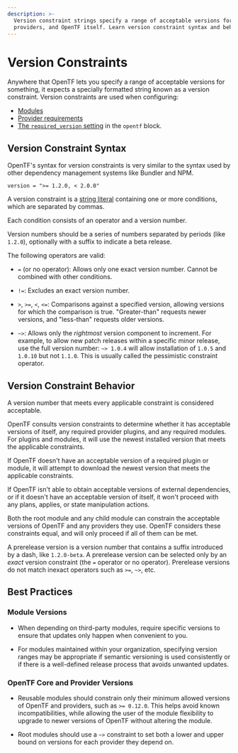 ```yaml
---
description: >-
  Version constraint strings specify a range of acceptable versions for modules,
  providers, and OpenTF itself. Learn version constraint syntax and behavior.
---
```


# Version Constraints

Anywhere that OpenTF lets you specify a range of acceptable versions for
something, it expects a specially formatted string known as a version
constraint. Version constraints are used when configuring:

- [Modules](/opentf/language/modules)
- [Provider requirements](/opentf/language/providers/requirements)
- [The `required_version` setting](/opentf/language/settings#specifying-a-required-opentf-version) in the `opentf` block.

## Version Constraint Syntax

OpenTF's syntax for version constraints is very similar to the syntax used by
other dependency management systems like Bundler and NPM.

```hcl
version = ">= 1.2.0, < 2.0.0"
```

A version constraint is a [string literal](/opentf/language/expressions/strings)
containing one or more conditions, which are separated by commas.

Each condition consists of an operator and a version number.

Version numbers should be a series of numbers separated by periods (like
`1.2.0`), optionally with a suffix to indicate a beta release.

The following operators are valid:

- `=` (or no operator): Allows only one exact version number. Cannot be combined
  with other conditions.

- `!=`: Excludes an exact version number.

- `>`, `>=`, `<`, `<=`: Comparisons against a specified version, allowing
  versions for which the comparison is true. "Greater-than" requests newer
  versions, and "less-than" requests older versions.

- `~>`: Allows only the _rightmost_ version component to increment. For example,
  to allow new patch releases within a specific minor release, use the full
  version number: `~> 1.0.4` will allow installation of `1.0.5` and `1.0.10`
  but not `1.1.0`. This is usually called the pessimistic constraint operator.

## Version Constraint Behavior

A version number that meets every applicable constraint is considered acceptable.

OpenTF consults version constraints to determine whether it has acceptable
versions of itself, any required provider plugins, and any required modules. For
plugins and modules, it will use the newest installed version that meets the
applicable constraints.

If OpenTF doesn't have an acceptable version of a required plugin or module,
it will attempt to download the newest version that meets the applicable
constraints.

If OpenTF isn't able to obtain acceptable versions of external dependencies,
or if it doesn't have an acceptable version of itself, it won't proceed with any
plans, applies, or state manipulation actions.

Both the root module and any child module can constrain the acceptable versions
of OpenTF and any providers they use. OpenTF considers these constraints
equal, and will only proceed if all of them can be met.

A prerelease version is a version number that contains a suffix introduced by
a dash, like `1.2.0-beta`. A prerelease version can be selected only by an
_exact_ version constraint (the `=` operator or no operator). Prerelease
versions do not match inexact operators such as `>=`, `~>`, etc.

## Best Practices

### Module Versions

- When depending on third-party modules, require specific versions to ensure
  that updates only happen when convenient to you.

- For modules maintained within your organization, specifying version ranges
  may be appropriate if semantic versioning is used consistently or if there is
  a well-defined release process that avoids unwanted updates.

### OpenTF Core and Provider Versions

- Reusable modules should constrain only their minimum allowed versions of
  OpenTF and providers, such as `>= 0.12.0`. This helps avoid known
  incompatibilities, while allowing the user of the module flexibility to
  upgrade to newer versions of OpenTF without altering the module.

- Root modules should use a `~>` constraint to set both a lower and upper bound
  on versions for each provider they depend on.

